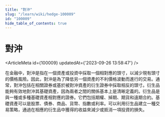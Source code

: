```yaml
---
title: "對沖"
slug: "/learn/wiki/hedge-100009"
id: "100009"
hide_table_of_contents: true
---
```



# 對沖

<ArticleMeta id={100009} updatedAt={'2023-09-26 13:58:47'} />
<div className='border-solid border-b border-t-0 my-4 border-[var(--ifm-color-gray-300)]' />

在金融中，對沖是指在一個資產或投資中採取一個相對應的頭寸，以減少現有頭寸的價格風險。因此，對沖是為了降低另一個資產的不利價格波動而進行的交易。通常，對沖包括在相關證券或基於被對沖資產的衍生證券中採取相反的頭寸。衍生品能夠有效地對沖其基礎資產，因為兩者之間的關係基本上是清晰定義的。衍生品是與一種或多種基礎資產相對應的證券。它們包括期權、掉期、期貨和遠期合約。基礎資產可以是股票、債券、商品、貨幣、指數或利率。可以利用衍生品建立一種交易策略，通過在相應的衍生品中獲得的收益來減少或抵消一項投資的損失。
